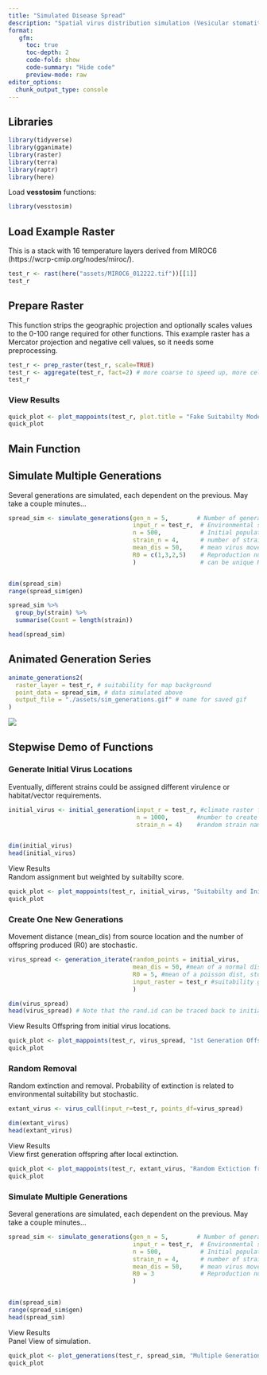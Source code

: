 ```yaml
---
title: "Simulated Disease Spread"  
description: "Spatial virus distribution simulation (Vesicular stomatitis)"
format: 
   gfm:
     toc: true
     toc-depth: 2
     code-fold: show
     code-summary: "Hide code"
     preview-mode: raw
editor_options: 
  chunk_output_type: console
---
```


## Libraries
```r
library(tidyverse)
library(gganimate)
library(raster)
library(terra)
library(raptr)
library(here)
```

Load **vesstosim** functions:
```r
library(vesstosim)
```

## Load Example Raster  
This is a stack with 16 temperature layers derived from MIROC6 (https://wcrp-cmip.org/nodes/miroc/).
```r
test_r <- rast(here("assets/MIROC6_012222.tif"))[[1]]
test_r
```

## Prepare Raster
This function strips the geographic projection and optionally scales values to the 0-100 range required for other functions.  This example raster has a Mercator projection and negative cell values, so it needs some preprocessing.
```r
test_r <- prep_raster(test_r, scale=TRUE)
test_r <- aggregate(test_r, fact=2) # more coarse to speed up, more cell = more time
test_r


```

### View Results
```r
quick_plot <- plot_mappoints(test_r, plot.title = "Fake Suitabilty Model")
quick_plot
```

## Main Function

## Simulate Multiple Generations  
Several generations are simulated, each dependent on the previous.  May take a couple minutes...  
```r
spread_sim <- simulate_generations(gen_n = 5,        # Number of generations to simulate 
                                   input_r = test_r,  # Environmental suitability raster
                                   n = 500,           # Initial population size
                                   strain_n = 4,      # number of strains to randomly assign
                                   mean_dis = 50,     # mean virus movement distance (km)
                                   R0 = c(1,3,2,5)    # Reproduction number, mean offspring
                                   )                  # can be unique R0 by strain


dim(spread_sim)
range(spread_sim$gen)

spread_sim %>%
  group_by(strain) %>%
  summarise(Count = length(strain))

head(spread_sim)
```

## Animated Generation Series
```r
animate_generations2(
  raster_layer = test_r, # suitability for map background
  point_data = spread_sim, # data simulated above
  output_file = "./assets/sim_generations.gif" # name for saved gif
)
```

![](sim_generations.gif)


## Stepwise Demo of Functions

### Generate Initial Virus Locations  
Eventually, different strains could be assigned different virulence or habitat/vector requirements.
```r
initial_virus <- initial_generation(input_r = test_r, #climate raster for testing
                                    n = 1000,        #number to create
                                    strain_n = 4)    #random strain names


dim(initial_virus)
head(initial_virus)
```

View Results  
Random assignment but weighted by suitabilty score.
```r
quick_plot <- plot_mappoints(test_r, initial_virus, "Suitabilty and Initial Points")
quick_plot
```

### Create One New Generations  
Movement distance (mean_dis) from source location and the number of offspring produced (R0) are stochastic.
```r
virus_spread <- generation_iterate(random_points = initial_virus,
                                   mean_dis = 50, #mean of a normal dist, stochastic distance
                                   R0 = 5, #mean of a poisson dist, stochastic offspring N
                                   input_raster = test_r #suitability grid
                                   )

dim(virus_spread)
head(virus_spread) # Note that the rand.id can be traced back to initial point of origin
```

View Results 
Offspring from initial virus locations.
```r
quick_plot <- plot_mappoints(test_r, virus_spread, "1st Generation Offspring")
quick_plot
```


### Random Removal 
Random extinction and removal.  Probability of extinction is related to environmental suitability but stochastic.
```r
extant_virus <- virus_cull(input_r=test_r, points_df=virus_spread)

dim(extant_virus)
head(extant_virus)
```

View Results    
View first generation offspring after local extinction.
```r
quick_plot <- plot_mappoints(test_r, extant_virus, "Random Extiction from 1st Generation")
quick_plot
```

### Simulate Multiple Generations  
Several generations are simulated, each dependent on the previous.  May take a couple minutes...  
```r
spread_sim <- simulate_generations(gen_n = 5,        # Number of generations to simulate 
                                   input_r = test_r,  # Environmental suitability raster
                                   n = 500,           # Initial population size
                                   strain_n = 4,      # number of strains to randomly assign
                                   mean_dis = 50,     # mean virus movement distance (km)
                                   R0 = 3             # Reproduction number, mean offspring
                                   )


dim(spread_sim)
range(spread_sim$gen)
head(spread_sim)
```

View Results    
Panel View of simulation.
```r
quick_plot <- plot_generations(test_r, spread_sim, "Multiple Generations")
quick_plot
```



